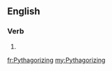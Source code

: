 ==English==

===Verb===
{{head|en|present participle}}

# {{present participle of|Pythagorize|lang=en}}

[[fr:Pythagorizing]]
[[my:Pythagorizing]]